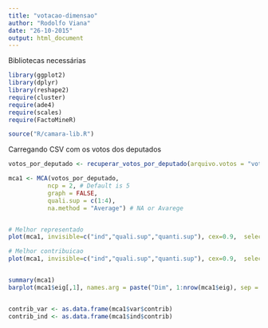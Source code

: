 ```yaml
---
title: "votacao-dimensao"
author: "Rodolfo Viana"
date: "26-10-2015"
output: html_document
---
```


Bibliotecas necessárias 

```r
library(ggplot2)
library(dplyr)
library(reshape2)
require(cluster)
require(ade4)
require(scales)
require(FactoMineR)

source("R/camara-lib.R")
```

Carregando CSV com os votos dos deputados

```r
votos_por_deputado <- recuperar_votos_por_deputado(arquivo.votos = "votacoes.csv",corrigir.migracoes = TRUE)

mca1 <- MCA(votos_por_deputado, 
           ncp = 2, # Default is 5 
           graph = FALSE,
           quali.sup = c(1:4),
           na.method = "Average") # NA or Avarege


# Melhor representado
plot(mca1, invisible=c("ind","quali.sup","quanti.sup"), cex=0.9,  selectMod ="cos2 0.65")

# Melhor contribuicao
plot(mca1, invisible=c("ind","quali.sup","quanti.sup"), cex=0.9,  selectMod ="contrib 20")


summary(mca1)
barplot(mca1$eig[,1], names.arg = paste("Dim", 1:nrow(mca1$eig), sep = ""))


contrib_var <- as.data.frame(mca1$var$contrib)
contrib_ind <- as.data.frame(mca1$ind$contrib)
```
